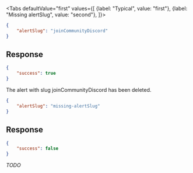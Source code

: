 <Tabs
    defaultValue="first"
    values={[
        {label: "Typical", value: "first"},
        {label: "Missing alertSlug", value: "second"},
    ]}>
<TabItem value="first">

```json
{
    "alertSlug": "joinCommunityDiscord"
}
```

## Response

```json
{
    "success": true
}
```

The alert with slug joinCommunityDiscord has been deleted.

</TabItem>
<TabItem value="second">

```json
{
    "alertSlug": "missing-alertSlug"
}
```

## Response

```json
{
    "success": false
}
```

*TODO*

</TabItem>
</Tabs>
